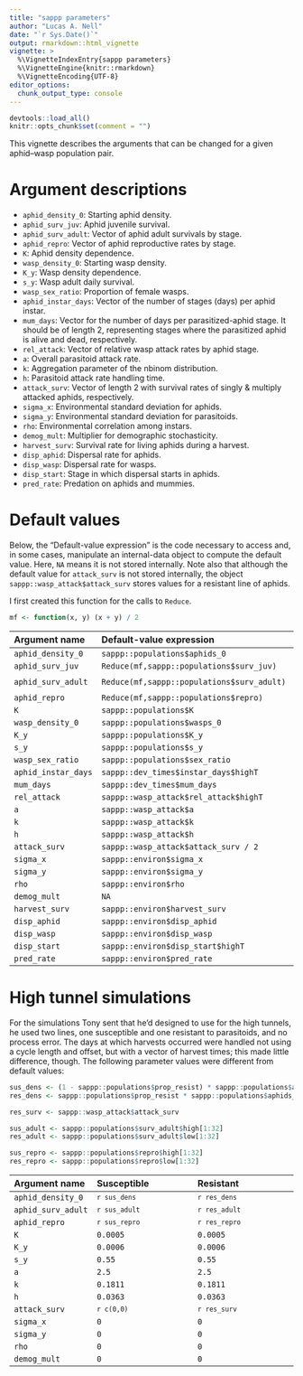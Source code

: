 ```yaml
---
title: "sappp parameters"
author: "Lucas A. Nell"
date: "`r Sys.Date()`"
output: rmarkdown::html_vignette
vignette: >
  %\VignetteIndexEntry{sappp parameters}
  %\VignetteEngine{knitr::rmarkdown}
  %\VignetteEncoding{UTF-8}
editor_options: 
  chunk_output_type: console
---
```


```r
devtools::load_all()
knitr::opts_chunk$set(comment = "")
```

This vignette describes the arguments that can be changed for a given aphid--wasp 
population pair.

# Argument descriptions

- `aphid_density_0`: Starting aphid density.
- `aphid_surv_juv`: Aphid juvenile survival.
- `aphid_surv_adult`: Vector of aphid adult survivals by stage.
- `aphid_repro`: Vector of aphid reproductive rates by stage.
- `K`: Aphid density dependence.
- `wasp_density_0`: Starting wasp density.
- `K_y`: Wasp density dependence.
- `s_y`: Wasp adult daily survival.
- `wasp_sex_ratio`: Proportion of female wasps.
- `aphid_instar_days`: Vector of the number of stages (days) per aphid instar.
- `mum_days`: Vector for the number of days per parasitized-aphid stage. It should be 
  of length 2, representing stages where the parasitized aphid is alive and dead, 
  respectively.
- `rel_attack`: Vector of relative wasp attack rates by aphid stage.
- `a`: Overall parasitoid attack rate.
- `k`: Aggregation parameter of the nbinom distribution.
- `h`: Parasitoid attack rate handling time.
- `attack_surv`: Vector of length 2 with survival rates of singly & multiply attacked 
  aphids, respectively.
- `sigma_x`: Environmental standard deviation for aphids.
- `sigma_y`: Environmental standard deviation for parasitoids.
- `rho`: Environmental correlation among instars.
- `demog_mult`: Multiplier for demographic stochasticity.
- `harvest_surv`: Survival rate for living aphids during a harvest.
- `disp_aphid`: Dispersal rate for aphids.
- `disp_wasp`: Dispersal rate for wasps.
- `disp_start`: Stage in which dispersal starts in aphids.
- `pred_rate`: Predation on aphids and mummies.



# Default values

Below, the "Default-value expression" is the code necessary to access and, in some 
cases, manipulate an internal-data object to compute the default value.
Here, `NA` means it is not stored internally.
Note also that although the default value for `attack_surv`  is not stored internally,
the object `sappp::wasp_attack$attack_surv` stores values for a resistant line of aphids.

I first created this function for the calls to `Reduce`.
```r
mf <- function(x, y) (x + y) / 2
```


| Argument name       | Default-value expression                  | Default value                                            |
|:--------------------|:------------------------------------------|:---------------------------------------------------------|
| `aphid_density_0`   | `sappp::populations$aphids_0`               | <code>`r sappp::populations$aphids_0`</code>               |
| `aphid_surv_juv`    | `Reduce(mf,sappp::populations$surv_juv)`    | <code>`r Reduce(mf,sappp::populations$surv_juv)`</code>    |
| `aphid_surv_adult`  | `Reduce(mf,sappp::populations$surv_adult)`  | <code>`r Reduce(mf,sappp::populations$surv_adult)`</code>  |
| `aphid_repro`       | `Reduce(mf,sappp::populations$repro)`       | <code>`r Reduce(mf,sappp::populations$repro)`</code>       |
| `K`                 | `sappp::populations$K`                      | <code>`r sappp::populations$K`</code>                      |
| `wasp_density_0`    | `sappp::populations$wasps_0`                | <code>`r sappp::populations$wasps_0`</code>                |
| `K_y`               | `sappp::populations$K_y`                    | <code>`r sappp::populations$K_y`</code>                    |
| `s_y`               | `sappp::populations$s_y`                    | <code>`r sappp::populations$s_y`</code>                    |
| `wasp_sex_ratio`    | `sappp::populations$sex_ratio`              | <code>`r sappp::populations$sex_ratio`</code>              |
| `aphid_instar_days` | `sappp::dev_times$instar_days$highT`        | <code>`r sappp::dev_times$instar_days$highT`</code>        |
| `mum_days`          | `sappp::dev_times$mum_days`                 | <code>`r sappp::dev_times$mum_days`</code>                 |
| `rel_attack`        | `sappp::wasp_attack$rel_attack$highT`       | <code>`r sappp::wasp_attack$rel_attack$highT`</code>       |
| `a`                 | `sappp::wasp_attack$a`                      | <code>`r sappp::wasp_attack$a`</code>                      |
| `k`                 | `sappp::wasp_attack$k`                      | <code>`r sappp::wasp_attack$k`</code>                      |
| `h`                 | `sappp::wasp_attack$h`                      | <code>`r sappp::wasp_attack$h`</code>                      |
| `attack_surv`       | `sappp::wasp_attack$attack_surv / 2`        | <code>`r sappp::wasp_attack$attack_surv / 2`</code>        |
| `sigma_x`           | `sappp::environ$sigma_x`                    | <code>`r sappp::environ$sigma_x`</code>                    |
| `sigma_y`           | `sappp::environ$sigma_y`                    | <code>`r sappp::environ$sigma_y`</code>                    |
| `rho`               | `sappp::environ$rho`                        | <code>`r sappp::environ$rho`</code>                        |
| `demog_mult`        | `NA`                                      | <code>`r 1`</code>                                       |
| `harvest_surv`      | `sappp::environ$harvest_surv`               | <code>`r sappp::environ$harvest_surv`</code>               |
| `disp_aphid`        | `sappp::environ$disp_aphid`                 | <code>`r sappp::environ$disp_aphid`</code>                 |
| `disp_wasp`         | `sappp::environ$disp_wasp`                  | <code>`r sappp::environ$disp_wasp`</code>                  |
| `disp_start`        | `sappp::environ$disp_start$highT`           | <code>`r sappp::environ$disp_start$highT`</code>           |
| `pred_rate`         | `sappp::environ$pred_rate`                  | <code>`r sappp::environ$pred_rate`</code>                  |




# High tunnel simulations

For the simulations Tony sent that he'd designed to use for the high tunnels, 
he used two lines, one susceptible and one resistant to parasitoids, and no 
process error.
The days at which harvests occurred were handled not using a cycle length and 
offset, but with a vector of harvest times; this made little difference, though.
The following parameter values were different from default values:

```r
sus_dens <- (1 - sappp::populations$prop_resist) * sappp::populations$aphids_0
res_dens <- sappp::populations$prop_resist * sappp::populations$aphids_0

res_surv <- sappp::wasp_attack$attack_surv

sus_adult <- sappp::populations$surv_adult$high[1:32]
res_adult <- sappp::populations$surv_adult$low[1:32]

sus_repro <- sappp::populations$repro$high[1:32]
res_repro <- sappp::populations$repro$low[1:32]
```

| Argument name      | Susceptible                | Resistant                  |
|:-------------------|:---------------------------|:---------------------------|
| `aphid_density_0`  | <code>`r sus_dens`</code>  | <code>`r res_dens`</code>  |
| `aphid_surv_adult` | <code>`r sus_adult`</code> | <code>`r res_adult`</code> |
| `aphid_repro`      | <code>`r sus_repro`</code> | <code>`r res_repro`</code> |
| `K`                | `0.0005`                   | `0.0005`                   |
| `K_y`              | `0.0006`                   | `0.0006`                   |
| `s_y`              | `0.55`                     | `0.55`                     |
| `a`                | `2.5`                      | `2.5`                      |
| `k`                | `0.1811`                   | `0.1811`                   |
| `h`                | `0.0363`                   | `0.0363`                   |
| `attack_surv`      | <code>`r c(0,0)`</code>    | <code>`r res_surv`</code>  |
| `sigma_x`          | `0`                        | `0`                        |
| `sigma_y`          | `0`                        | `0`                        |
| `rho`              | `0`                        | `0`                        |
| `demog_mult`       | `0`                        | `0`                        |

